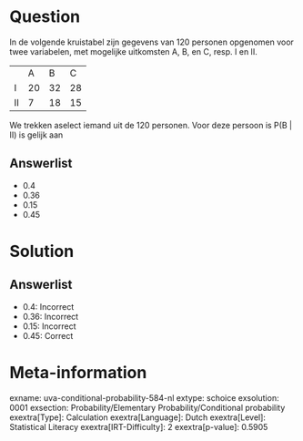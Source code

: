 Question
========

In de volgende kruistabel zijn gegevens van 120 personen opgenomen voor
twee variabelen, met mogelijke uitkomsten A, B, en C, resp. I en II.

  ---- ---- ---- ----
       A    B    C
  I    20   32   28
  II   7    18   15
  ---- ---- ---- ----

We trekken aselect iemand uit de 120 personen. Voor deze persoon is P(B
\| II) is gelijk aan

Answerlist
----------

* 0.4
* 0.36
* 0.15
* 0.45

Solution
========

Answerlist
----------

* 0.4: Incorrect
* 0.36: Incorrect
* 0.15: Incorrect
* 0.45: Correct

Meta-information
================
exname: uva-conditional-probability-584-nl
extype: schoice
exsolution: 0001
exsection: Probability/Elementary Probability/Conditional probability
exextra[Type]: Calculation
exextra[Language]: Dutch
exextra[Level]: Statistical Literacy
exextra[IRT-Difficulty]: 2
exextra[p-value]: 0.5905
